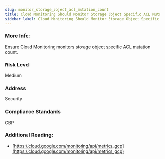 ```yaml
---
slug: monitor_storage_object_acl_mutation_count
title: Cloud Monitoring Should Monitor Storage Object Specific ACL Mutation Count
sidebar_label: Cloud Monitoring Should Monitor Storage Object Specific ACL Mutation Count
---
```


### More Info:

Ensure Cloud Monitoring monitors storage object specific ACL mutation count.

### Risk Level

Medium

### Address

Security

### Compliance Standards

CBP

### Additional Reading:

- [https://cloud.google.com/monitoring/api/metrics_gcp](https://cloud.google.com/monitoring/api/metrics_gcp) 

